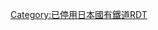 {{Routemap|inline=<includeonly>yes</includeonly>|collapse=yes|title=魚沼線|title-bg=#808080|title-color=white|map=
exSTR\\~~ ~~''{{link-ja|越後交通|越後交通}}{{link-ja|長岡線|越後交通長岡線}}''
exABZgl\exKBHFeq!~HUBa\~~ ~~[[信越本線]]
eABZql\BHFq!~HUBe\eABZq+r~~0.0~~[[來迎寺站|來迎寺]]
\exKBHFa\exSTR~~0.0*~~''新來迎寺''~~-1922
\exKRWg+l\exKRWr
exBHF~~1.9*~~''八島''~~-1917
exBHF~~3.4*~~''片貝''~~-1944
exBHF~~3.7~~''[[片貝站 (新潟縣)|片貝]]''~~1954-
exDST~~4.8*~~''池津''~~-1914
exBHF~~7.4~~''[[高梨站|高梨]]''
exBHF~~9.5*~~''小粟田原''~~-1944
exBHF~~9.9~~''[[小粟田站|小粟田]]''~~1954-
exBHF~~11.5*~~''平澤''~~-1944
\exKRWgl\exKRW+r
\exKBHFe\exSTR~~12.6~~''[[西小千谷站|西小千谷]]''~~1954-
\\exKBHFe~~13.1*~~''西小千谷''~~-1944
|bottom={{navbar|魚沼線RDT}}
}}<noinclude>
{{rdt intro|[[魚沼線]]}}
[[Category:已停用日本國有鐵道RDT]]
</noinclude>